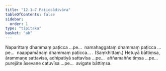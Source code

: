 ```yaml
---
title: "12.1–7 Paṭiccādivāra"
tableOfContents: false
sidebar:
  order: 1
type: "tipitaka"
basket: "ab"
---
```



<DynamicBreadcrumb />

<Division number="25">

<Paragraph number="53">
Naparittaṃ dhammaṃ paṭicca …pe…  namahaggataṃ dhammaṃ paṭicca …pe…  naappamāṇaṃ dhammaṃ paṭicca… . (Saṃkhittaṃ.)
</Paragraph>

<Paragraph number="54">
Hetuyā bāttiṃsa, ārammaṇe sattavīsa, adhipatiyā sattavīsa …pe…  aññamaññe tiṃsa …pe…  purejāte āsevane catuvīsa …pe…  avigate bāttiṃsa.
</Paragraph>
</Division>